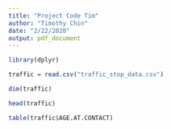 ```yaml
---
title: "Project Code Tim"
author: "Timothy Chin"
date: "2/22/2020"
output: pdf_document
---
```



```r
library(dplyr)
```


```r
traffic = read.csv("traffic_stop_data.csv")
```

```r
dim(traffic)
```

```r
head(traffic)
```

```r
table(traffic$AGE.AT.CONTACT)
```


```r

```

